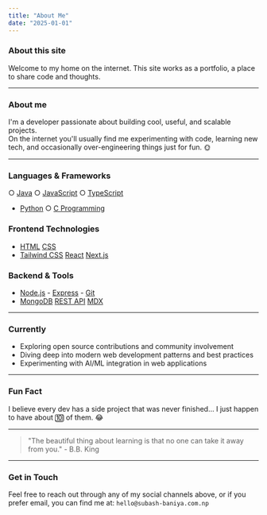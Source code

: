 ```yaml
---
title: "About Me"
date: "2025-01-01"
---
```


### About this site

Welcome to my home on the internet. This site works as a portfolio, a place to share code and thoughts.

---

### About me

I'm a developer passionate about building cool, useful, and scalable projects.  
On the internet you'll usually find me experimenting with code, learning new tech, and occasionally over-engineering things just for fun. 🌞

---

### Languages & Frameworks
○ [Java](https://www.oracle.com/java/)  ○ [JavaScript](https://developer.mozilla.org/en-US/docs/Web/JavaScript) ○ [TypeScript](https://www.typescriptlang.org/)
- [Python](https://www.python.org/) ○ [C Programming](https://en.cppreference.com/w/c)
### Frontend Technologies
- [HTML](https://developer.mozilla.org/en-US/docs/Web/HTML) [CSS](https://developer.mozilla.org/en-US/docs/Web/CSS)
- [Tailwind CSS](https://tailwindcss.com/)  [React](https://reactjs.org/) [Next.js](https://nextjs.org/)

### Backend & Tools
- [Node.js](https://nodejs.org/) - [Express](https://expressjs.com/) - [Git](https://git-scm.com/)
- [MongoDB](https://www.mongodb.com/)  [REST API](https://restfulapi.net/) [MDX](https://mdxjs.com/)

---

### Currently

- Exploring open source contributions and community involvement
- Diving deep into modern web development patterns and best practices
- Experimenting with AI/ML integration in web applications

---

### Fun Fact

I believe every dev has a side project that was never finished… I just happen to have about 🔟 of them. 😂

---

> "The beautiful thing about learning is that no one can take it away from you." - B.B. King

---

### Get in Touch

Feel free to reach out through any of my social channels above, or if you prefer email, you can find me at: `hello@subash-baniya.com.np`